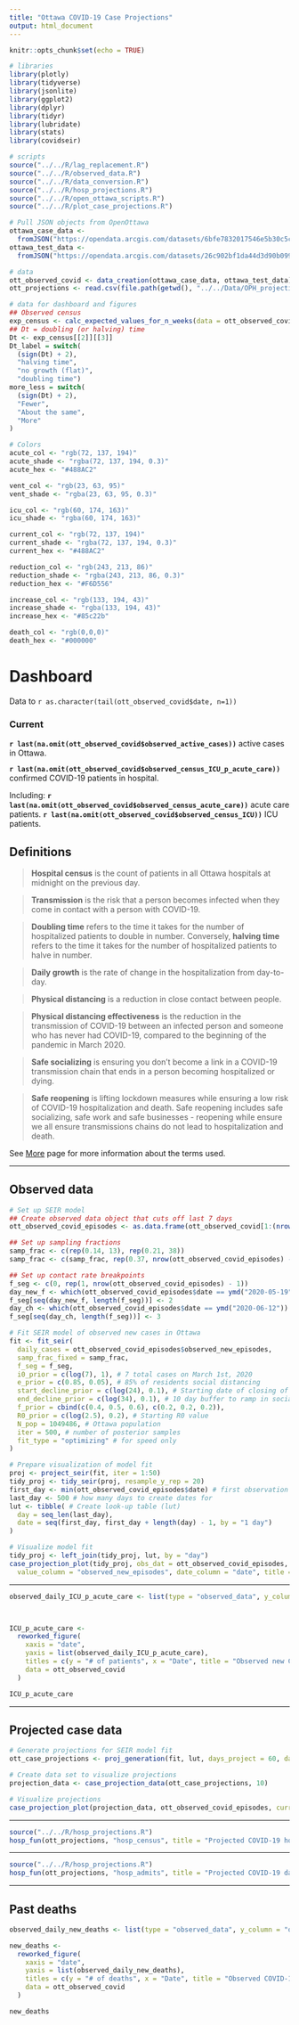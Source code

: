 ```yaml
---
title: "Ottawa COVID-19 Case Projections"
output: html_document
---
```


```r
knitr::opts_chunk$set(echo = TRUE)
```

```r
# libraries
library(plotly)
library(tidyverse)
library(jsonlite)
library(ggplot2)
library(dplyr)
library(tidyr)
library(lubridate)
library(stats)
library(covidseir)

# scripts
source("../../R/lag_replacement.R")
source("../../R/observed_data.R")
source("../../R/data_conversion.R")
source("../../R/hosp_projections.R")
source("../../R/open_ottawa_scripts.R")
source("../../R/plot_case_projections.R")

# Pull JSON objects from OpenOttawa
ottawa_case_data <-
  fromJSON("https://opendata.arcgis.com/datasets/6bfe7832017546e5b30c5cc6a201091b_0/FeatureServer/0/query?where=1%3D1&outFields=Cumulative_Active_Cases_by_Episode_Date,7-day_Average_of_Newly_Reported_cases_by_Reported_Date,Daily_Cases_Linked_to_a_Community_Outbreak_by_Episode_Date,Daily_Cases_Not_Linked_to_an_Outbreak_ie_Sporadic_Cases_by_Episode_Date,Daily_Cases_Linked_to_an_Institutional_Outbreak_by_Episode_Date,Cumulative_Deaths_by_Date_of_Death,_Date,Daily_Cases_by_Reported_Date,Daily_Cases_by_Episode_Date,Cases_Newly_Admitted_to_Hospital,Cases_Currently_in_Hospital,Cases_Currently_in_ICU&outSR=4326&f=json")
ottawa_test_data <-
  fromJSON("https://opendata.arcgis.com/datasets/26c902bf1da44d3d90b099392b544b81_0/FeatureServer/0/query?where=1%3D1&outFields=_Date,Number_of_Tests,Daily_%_Positivity&outSR=4326&f=json")

# data
ott_observed_covid <- data_creation(ottawa_case_data, ottawa_test_data)[["data"]]
ott_projections <- read.csv(file.path(getwd(), "../../Data/OPH_projection_estimates.csv"))

# data for dashboard and figures
## Observed census
exp_census <- calc_expected_values_for_n_weeks(data = ott_observed_covid, number_weeks = 3)
## Dt = doubling (or halving) time
Dt <- exp_census[[2]][[3]]
Dt_label = switch( 
  (sign(Dt) + 2),
  "halving time",
  "no growth (flat)",
  "doubling time")
more_less = switch(
  (sign(Dt) + 2),
  "Fewer",
  "About the same",
  "More"
)

# Colors
acute_col <- "rgb(72, 137, 194)"
acute_shade <- "rgba(72, 137, 194, 0.3)"
acute_hex <- "#488AC2"

vent_col <- "rgb(23, 63, 95)"
vent_shade <- "rgba(23, 63, 95, 0.3)"

icu_col <- "rgb(60, 174, 163)"
icu_shade <- "rgba(60, 174, 163)"

current_col <- "rgb(72, 137, 194)"
current_shade <- "rgba(72, 137, 194, 0.3)"
current_hex <- "#488AC2"

reduction_col <- "rgb(243, 213, 86)"
reduction_shade <- "rgba(243, 213, 86, 0.3)"
reduction_hex <- "#F6D556"

increase_col <- "rgb(133, 194, 43)"
increase_shade <- "rgba(133, 194, 43)"
increase_hex <- "#85c22b"

death_col <- "rgb(0,0,0)"
death_hex <- "#000000"
```

# Dashboard

Data to `r as.character(tail(ott_observed_covid$date, n=1))`

### Current

**`r last(na.omit(ott_observed_covid$observed_active_cases))`** active cases in Ottawa.

**`r last(na.omit(ott_observed_covid$observed_census_ICU_p_acute_care))`** confirmed COVID-19 patients in hospital.

Including: **`r last(na.omit(ott_observed_covid$observed_census_acute_care))`** acute care patients. **`r last(na.omit(ott_observed_covid$observed_census_ICU))`** ICU patients.

## Definitions

> **Hospital census** is the count of patients in all Ottawa hospitals at midnight on the previous day.

> **Transmission** is the risk that a person becomes infected when they come in contact with a person with COVID-19. 

> **Doubling time** refers to the time it takes for the number of hospitalized patients to double in number. Conversely, **halving time** refers to the time it takes for the number of hospitalized patients to halve in number.

> **Daily growth** is the rate of change in the hospitalization from day-to-day.

> **Physical distancing** is a reduction in close contact between people. 

> **Physical distancing effectiveness** is the reduction in the transmission of COVID-19 between an infected person and someone who has never had COVID-19, compared to the beginning of the pandemic in March 2020.

> **Safe socializing** is ensuring you don't become a link in a COVID-19 transmission chain that ends in a person becoming hospitalized or dying.

> **Safe reopening** is lifting lockdown measures while ensuring a low risk of COVID-19 hospitalization and death. Safe reopening includes safe socializing, safe work and safe businesses - reopening while ensure we all ensure transmissions chains do not lead to hospitalization and death. 

See [More](/more) page for more information about the terms used.

---

## Observed data
```r
# Set up SEIR model
## Create observed data object that cuts off last 7 days
ott_observed_covid_episodes <- as.data.frame(ott_observed_covid[1:(nrow(ott_observed_covid) - 7),])

## Set up sampling fractions
samp_frac <- c(rep(0.14, 13), rep(0.21, 38))
samp_frac <- c(samp_frac, rep(0.37, nrow(ott_observed_covid_episodes) - length(samp_frac)))

## Set up contact rate breakpoints
f_seg <- c(0, rep(1, nrow(ott_observed_covid_episodes) - 1))
day_new_f <- which(ott_observed_covid_episodes$date == ymd("2020-05-19")) # Date of phase 1 reopening
f_seg[seq(day_new_f, length(f_seg))] <- 2
day_ch <- which(ott_observed_covid_episodes$date == ymd("2020-06-12")) # Date of phase 2 reopening
f_seg[seq(day_ch, length(f_seg))] <- 3
```

```r
# Fit SEIR model of observed new cases in Ottawa
fit <- fit_seir(
  daily_cases = ott_observed_covid_episodes$observed_new_episodes,
  samp_frac_fixed = samp_frac, 
  f_seg = f_seg,
  i0_prior = c(log(7), 1), # 7 total cases on March 1st, 2020
  e_prior = c(0.85, 0.05), # 85% of residents social distancing
  start_decline_prior = c(log(24), 0.1), # Starting date of closing of non-essential businesses (March 24th, 2020)
  end_decline_prior = c(log(34), 0.1), # 10 day buffer to ramp in social distancing
  f_prior = cbind(c(0.4, 0.5, 0.6), c(0.2, 0.2, 0.2)),
  R0_prior = c(log(2.5), 0.2), # Starting R0 value
  N_pop = 1049486, # Ottawa population
  iter = 500, # number of posterior samples
  fit_type = "optimizing" # for speed only
)
```
```r
# Prepare visualization of model fit
proj <- project_seir(fit, iter = 1:50)
tidy_proj <- tidy_seir(proj, resample_y_rep = 20)
first_day <- min(ott_observed_covid_episodes$date) # first observation date
last_day <- 500 # how many days to create dates for
lut <- tibble( # Create look-up table (lut)
  day = seq_len(last_day),
  date = seq(first_day, first_day + length(day) - 1, by = "1 day")
)
```
```r
# Visualize model fit
tidy_proj <- left_join(tidy_proj, lut, by = "day")
case_projection_plot(tidy_proj, obs_dat = ott_observed_covid_episodes, current_col = current_hex,
  value_column = "observed_new_episodes", date_column = "date", title = "Observed daily COVID-19 cases in Ottawa")
```

---

```r
observed_daily_ICU_p_acute_care <- list(type = "observed_data", y_column = "observed_new_ICU_p_acute_care", name = "Reported # of patients", color = acute_col)



ICU_p_acute_care <-
  reworked_figure(
    xaxis = "date",
    yaxis = list(observed_daily_ICU_p_acute_care),
    titles = c(y = "# of patients", x = "Date", title = "Observed new COVID-19 hospitalizations of Ottawa residents"),
    data = ott_observed_covid
  )

ICU_p_acute_care
```

---

## Projected case data
```r
# Generate projections for SEIR model fit
ott_case_projections <- proj_generation(fit, lut, days_project = 60, day_start_reduction = 7, pct_change = 10)

# Create data set to visualize projections
projection_data <- case_projection_data(ott_case_projections, 10)
```
```r
# Visualize projections
case_projection_plot(projection_data, ott_observed_covid_episodes, current_col = current_hex, reduction_col = reduction_hex, increase_col = increase_hex, value_column = "observed_new_episodes", date_column = "date", title = "Projected daily COVID-19 cases in Ottawa", pct_change = 10)
```

---

```r
source("../../R/hosp_projections.R")
hosp_fun(ott_projections, "hosp_census", title = "Projected COVID-19 hospital census in Ottawa", y = "Census (# of patients)", current_color = acute_col, current_shade = acute_shade, reduction_value = 10, reduction_color = reduction_col, reduction_shade = reduction_shade, increase_value = 10, increase_color = increase_col, increase_shade = increase_shade, observed_name = "Observed census of patients")
```

---

```r
source("../../R/hosp_projections.R")
hosp_fun(ott_projections, "hosp_admits", title = "Projected COVID-19 daily hospital admissions in Ottawa", y = "New admissions (# of patients)", current_color = acute_col, current_shade = acute_shade, reduction_value = 10, reduction_color = reduction_col, reduction_shade = reduction_shade, increase_value = 10, increase_color = increase_col, increase_shade = increase_shade, observed_name = "Observed # of daily admissions")
```

--- 

## Past deaths
```r
observed_daily_new_deaths <- list(type = "observed_data", y_column = "observed_new_deaths", name = "Reported # of patients", color = death_col)

new_deaths <-
  reworked_figure(
    xaxis = "date",
    yaxis = list(observed_daily_new_deaths),
    titles = c(y = "# of deaths", x = "Date", title = "Observed COVID-19 daily deaths of Ottawa residents"),
    data = ott_observed_covid
  )

new_deaths

```